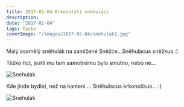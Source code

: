 ```yaml
---
title: 2017-02-04 Krkonošští sněhuláci
description:
date: "2017-02-04"
tags: Česko
coverImage: "/images/2017-02-04/snehulak1.jpg"
---
```



Malý osamělý sněhulák na zamlžené Sněžce...Sněhulacus sněžkus :)

Těžko říct, jestli mu tam samotnému bylo smutno, nebo ne...

<Image
  src="/images/2017-02-04/snehulak1.jpg"
  alt="Snehulak"
  width={1280}
  height={750}
  priority
  className="next-image"
/>

Kde jinde bydlet, než na kameni ... Sněhulacus krkonoškus... :)

<div className="flex justify-center">
  <Image
    src="/images/2017-02-04/snehulak2.jpg"
    alt="Snehulak"
    width={750}
    height={1080}
    priority
    className="next-image"
  />
</div>
